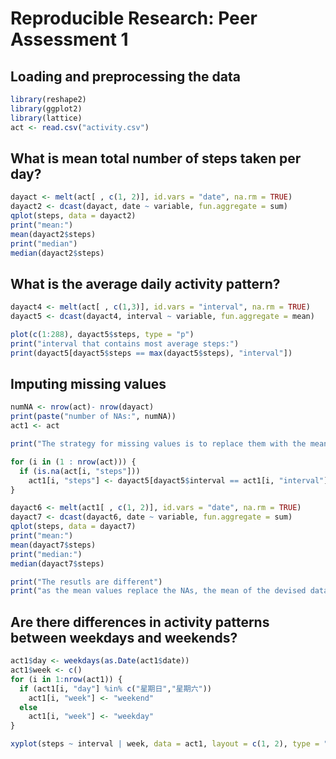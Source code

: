 # Reproducible Research: Peer Assessment 1


## Loading and preprocessing the data

```r
library(reshape2)
library(ggplot2)
library(lattice)
act <- read.csv("activity.csv")

```


## What is mean total number of steps taken per day?

```r

dayact <- melt(act[ , c(1, 2)], id.vars = "date", na.rm = TRUE)
dayact2 <- dcast(dayact, date ~ variable, fun.aggregate = sum)
qplot(steps, data = dayact2)
print("mean:")
mean(dayact2$steps)
print("median")
median(dayact2$steps)
```

## What is the average daily activity pattern?
```r

dayact4 <- melt(act[ , c(1,3)], id.vars = "interval", na.rm = TRUE)
dayact5 <- dcast(dayact4, interval ~ variable, fun.aggregate = mean)

plot(c(1:288), dayact5$steps, type = "p")
print("interval that contains most average steps:")
print(dayact5[dayact5$steps == max(dayact5$steps), "interval"])

```


## Imputing missing values
```r
numNA <- nrow(act)- nrow(dayact)
print(paste("number of NAs:", numNA))
act1 <- act

print("The strategy for missing values is to replace them with the mean for that specific 5-minute interval")

for (i in (1 : nrow(act))) {
  if (is.na(act[i, "steps"]))
    act1[i, "steps"] <- dayact5[dayact5$interval == act1[i, "interval"], "steps"]
}

dayact6 <- melt(act1[ , c(1, 2)], id.vars = "date", na.rm = TRUE)
dayact7 <- dcast(dayact6, date ~ variable, fun.aggregate = sum)
qplot(steps, data = dayact7)
print("mean:")
mean(dayact7$steps)
print("median:")
median(dayact7$steps)

print("The resutls are different")
print("as the mean values replace the NAs, the mean of the devised dataset stay unchanged, and the median changes from 10765 to 10766")

```


## Are there differences in activity patterns between weekdays and weekends?
```r
act1$day <- weekdays(as.Date(act1$date))
act1$week <- c()
for (i in 1:nrow(act1)) {
  if (act1[i, "day"] %in% c("星期日","星期六"))
    act1[i, "week"] <- "weekend"
  else
    act1[i, "week"] <- "weekday"
}

xyplot(steps ~ interval | week, data = act1, layout = c(1, 2), type = "l")
```
